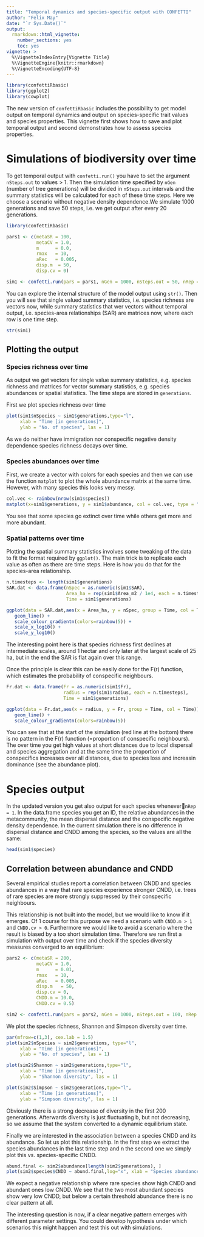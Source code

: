 ```yaml
---
title: "Temporal dynamics and species-specific output with CONFETTI"
author: "Felix May"
date: "`r Sys.Date()`"
output: 
  rmarkdown::html_vignette:
    number_sections: yes
    toc: yes
vignette: >
  %\VignetteIndexEntry{Vignette Title}
  %\VignetteEngine{knitr::rmarkdown}
  %\VignetteEncoding{UTF-8}
---
```



```r
library(confettiRbasic)
library(ggplot2)
library(cowplot)
```

The new version of `confettiRbasic` includes the possibility to get model output on temporal dynamics and output on species-specific trait values and species properties. This vignette first shows how to save and plot temporal output and second demonstrates how to assess species properties.

# Simulations of biodiversity over time

To get temporal output with `confetti.run()` you have to set the argument `nSteps.out` to values > 1. Then the simulation time specified by `nGen` (number of tree generations) will be divided in `nSteps.out` intervals and the summary statistics will be calculated for each of these time steps. Here we choose a scenario without negative density dependence.We simulate 1000 generations and save 50 steps, i.e. we get output after every 20 generations.

```r
library(confettiRbasic)

pars1 <- c(metaSR = 100,
           metaCV = 1.0,
           m      = 0.0,
           rmax   = 10,
           aRec   = 0.005,
           disp.m  = 50,
           disp.cv = 0)

sim1 <- confetti.run(pars = pars1, nGen = 1000, nSteps.out = 50, nRep = 1)
```

You can explore the internal structure of the model output using `str()`. Then you will see that single valued summary statistics, i.e. species richness are vectors now, while summary statistics that wer vectors without temporal output, i.e. species-area relationships (SAR) are matrices now, where each row is one time step.

```r
str(sim1)
```

## Plotting the output

### Species richness over time

As output we get vectors for single value summary statistics, e.g. species richness and matrices for vector summary statistics, e.g. species abundances or spatial statistics. The time steps are stored in `generations`.

First we plot species richness over time

```r
plot(sim1$nSpecies ~ sim1$generations,type="l",
     xlab = "Time [in generations]",
     ylab = "No. of species", las = 1)
```
As we do neither have immigration nor conspecific negative density dependence species richness decays over time.

### Species abundances over time

First, we create a vector with colors for each species and then we can use the function `matplot` to plot the whole abundance matrix at the same time. However, with many species this looks very messy.

```r
col.vec <- rainbow(nrow(sim1$species))
matplot(x=sim1$generations, y = sim1$abundance, col = col.vec, type = "l", lty = 1)
```

You see that some species go extinct over time while others get more and more abundant.

### Spatial patterns over time

Plotting the spatial summary statistics involves some tweaking of the data to fit the format required by `ggplot()`. The main trick is to replicate each value as often as there are time steps. Here is how you do that for the species-area relationship.

```r
n.timesteps <- length(sim1$generations)
SAR.dat <- data.frame(nSpec = as.numeric(sim1$SAR),
                      Area_ha = rep(sim1$Area_m2 / 1e4, each = n.timesteps),
                      Time = sim1$generations) 

ggplot(data = SAR.dat,aes(x = Area_ha, y = nSpec, group = Time, col = Time)) +
   geom_line() +
   scale_colour_gradientn(colors=rainbow(5)) +
   scale_x_log10() +
   scale_y_log10()
```

The interesting point here is that species richness first declines at intermediate scales, around 1 hectar and only later at the largest scale of 25 ha, but in the end the SAR is flat again over this range.

Once the principle is clear this can be easily done for the F(r) function, which estimates the probability of conspecific neighbours.

```r
Fr.dat <- data.frame(Fr = as.numeric(sim1$Fr),
                     radius = rep(sim1$radius, each = n.timesteps),
                     Time = sim1$generations) 

ggplot(data = Fr.dat,aes(x = radius, y = Fr, group = Time, col = Time)) +
   geom_line() +
   scale_colour_gradientn(colors=rainbow(5)) 
```

You can see that at the start of the simulation (red line at the bottom) there is no pattern in the F(r) function (=proportion of conspecific neighbours). The over time you get high values at short distances due to local dispersal and species aggregation and at the same time the proportion of conspecifics increases over all distances, due to species loss and increasin dominance (see the abundance plot).

# Species output

In the updated version you get also output for each species whenever`nRep = 1`. In the data.frame species you get an ID, the relative abundances in the metacommunity, the mean dispersal distance and the conspecific negative density dependence. In the current simulation there is no difference in dispersal distance and CNDD among the species, so the values are all the same: 

```r
head(sim1$species)
```

## Correlation between abundance and CNDD

Several empirical studies report a correlation between CNDD and species abundances in a way that rare species experience stronger CNDD, i.e. trees of rare species are more strongly suppressed by their conspecific neighbours.

This relationship is not built into the model, but we would like to know if it emerges. Of 1 course for this purpose we need a scenario with `CNDD.m > 1` and `CNDD.cv > 0`. Furthermore we would like to avoid a scenario where the result is biased by a too short simulation time. Therefore we run first a simulation with output over time and check if the species diversity measures converged to an equilibrium:


```r
pars2 <- c(metaSR = 200,
           metaCV = 1.0,
           m      = 0.01,
           rmax   = 10,
           aRec   = 0.005,
           disp.m   = 50,
           disp.cv = 0,
           CNDD.m = 10.0,
           CNDD.cv = 0.5)

sim2 <- confetti.run(pars = pars2, nGen = 1000, nSteps.out = 100, nRep = 1)
```

We plot the species richness, Shannon and Simpson diversity over time.

```r
par(mfrow=c(1,3), cex.lab = 1.5)
plot(sim2$nSpecies ~ sim2$generations, type="l",
     xlab = "Time [in generations]",
     ylab = "No. of species", las = 1)

plot(sim2$Shannon ~ sim2$generations,type="l",
     xlab = "Time [in generations]",
     ylab = "Shannon diversity", las = 1)

plot(sim2$Simpson ~ sim2$generations,type="l",
     xlab = "Time [in generations]",
     ylab = "Simpson diversity", las = 1)
```

Obviously there is a strong decrease of diversity in the first 200 generations. Afterwards diversity is just fluctuating b, but not decreasing, so we assume that the system converted to a dynamic equilibrium state.

Finally we are interested in the association between a species CNDD and its abundance. So let us plot this relationship. In the first step we extract the species abundances in the last time step and n the second one we simply plot this vs. species-specific CNDD.

```r
abund.final <- sim2$abundance[length(sim2$generations), ] 
plot(sim2$species$CNDD ~ abund.final,log="x", xlab = "Species abundance", ylab = "Species specific CNDD")
```

We expect a negative relationship where rare species show high CNDD and abundant ones low CNDD. We see that the two most abundant species show very low CNDD, but below a certain threshold abundance there is no clear pattern at all.

The interesting question is now, if a clear negative pattern emerges with different parameter settings. You could develop hypothesis under which scenarios this might happen and test this out with simulations.

